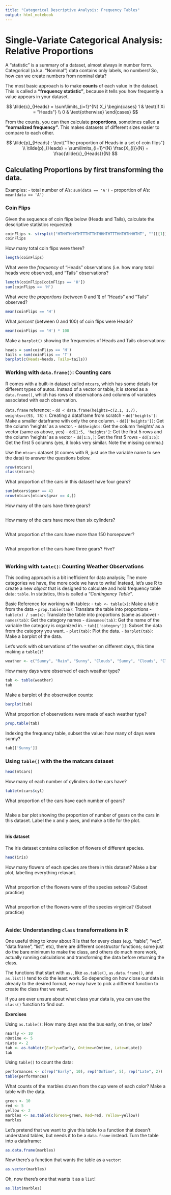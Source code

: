 ```yaml
---
title: "Categorical Descriptive Analysis: Frequency Tables"
output: html_notebook
---
```



# Single-Variate Categorical Analysis: Relative Proportions


A "statistic" is a summary of a dataset, almost always in number form.  
Categorical (a.k.a. "Nominal") data contains only labels, no numbers!
So, how can we create numbers from nominal data?

The most basic approach is to make **counts** of each value in the dataset. 
This is called a **"frequency statistic"**, because it tells you how frequently
a value appears in your dataset.

$$  
\tilde{c}_{Heads} = \sum\limits_{i=1}^{N} X_i 
\begin{cases} 
1 & \text{if Xi = "Heads"} \\
0 & \text{otherwise}
\end{cases}
$$
  

From the counts, you can then calculate **proportions**, sometimes called a 
**"normalized frequency"**.  This makes datasets of different sizes easier to
compare to each other.


$$  
\tilde{p}_{Heads} : \text{"The proportion of Heads in a set of coin flips"} \\
\tilde{p}_{Heads} = \sum\limits_{i=1}^{N} \frac{X_{i}}{N} = \frac{\tilde{c}_{Heads}}{N}
$$

## Calculating Proportions by first transforming the data.


Examples:
 - total number of A's: `sum(data == 'A')`
 - proportion of A's:  `mean(data == 'A')`


### Coin Flips

Given the sequence of coin flips below (Heads and Tails), 
calculate the descriptive statistics requested:
```r
coinFlips <- strsplit("HTHHTHHHTHTTTHTTHTHHHTHTTTHHTHTHHHTHT", "")[[1]]
coinFlips
```

How many total coin flips were there?
```r
length(coinFlips)
```

What were the *frequency* of "Heads" observations (i.e. how many total heads were observed), and "Tails" observations?
```r
length(coinFlips[coinFlips == 'H'])
sum(coinFlips == 'H')
```

What were the *proportions* (between 0 and 1) of "Heads" and "Tails" observed?
```r
mean(coinFlips == 'H')
```

What *percent* (between  0 and 100) of coin flips were Heads?
```r
mean(coinFlips == 'H') * 100
```

Make a `barplot()` showing the frequencies of Heads and Tails observations:
```r
heads = sum(coinFlips == 'H')
tails = sum(coinFlips == 'T')
barplot(c(Heads=heads, Tails=tails))
```


### Working with `data.frame()`: Counting cars

R comes with a built-in dataset called `mtcars`, which has
some details for different types of autos.  Instead of a vector or table, it
is stored as a `data.frame()`, which has rows of observations and columns of variables
associated with each observation. 

`data.frame` reference:
  - `dd < data.frame(heights=c(2.1, 1.7), weights=c(93, 78))`: Creating a dataframe from scratch
  - `dd['heights']`: Make a smaller dataframe with only the one column.
  - `dd[['heights']]`: Get the column 'heights' as a vector.
  - `dd$heights`: Get the column 'heights' as a vector (same as above, yes)
  - `dd[1:5, 'heights']`: Get the first 5 rows and the column 'heights' as a vector
  - `dd[1:5,]`: Get the first 5 rows
  - `dd[1:5]`: Get the first 5 columns (yes, it looks very similar.  Note the missing comma.)
  
  

Use the `mtcars` dataset (it comes with R, just use the variable name to see the data) to answer the questions below.
```r
nrow(mtcars)
class(mtcars)
```



What proportion of the cars in this dataset have four gears?
```r
sum(mtcars$gear == 4)
nrow(mtcars[mtcars$gear == 4,])
```


How many of the cars have three gears?
```r

```

How many of the cars have more than six cylinders?
```r

```


What proportion of the cars have more than 150 horsepower?
```r

```


What proportion of the cars have three gears?  Five?
```r

```



### Working with `table()`: Counting Weather Observations

This coding approach is a bit inefficient for data analysis; The more categories we have, the more code we have to write!
Instead, let's use R to create a new *object* that is designed to calculate and hold frequency table data:  `table`.
In statistics, this is called a *"Contingency Table"*.

Basic Reference for working with tables:
  - `tab <- table(x)`: Make a table from the data
  - `prop.table(tab)`: Translate the table into proportions
  - `table(x) / sum(x)`: Translate the table into proportions  (same as above)
  - `names(tab)`: Get the category names
  - `dimnames(tab)`: Get the name of the variable the category is organized in.
  - `tab[['category']]`: Subset the data from the category you want.
  - `plot(tab)`: Plot the data.
  - `barplot(tab)`: Make a barplot of the data.
  

Let's work with observations of the weather on different days, this time making a `table()`!
```r
weather <- c("Sunny", "Rain", "Sunny", "Clouds", "Sunny", "Clouds", "Clouds", "Sunny", "Sunny", "Sunny", "Sunny", "Sunny",  "Rain", "Sunny",  "Rain", "Clouds", "Clouds", "Clouds", "Clouds", "Sunny", "Sunny", "Sunny", "Clouds", "Sunny",  "Rain", "Sunny")
```


How many days were observed of each weather type?
```r
tab <- table(weather)
tab
```

Make a barplot of the observation counts:
```r
barplot(tab)
```


What proportion of observations were made of each weather type?
```r
prop.table(tab)
```


Indexing the frequency table, subset the value: how many  of days were sunny?
```r
tab[['Sunny']]
```




### Using `table()` with the the matcars dataset

```r
head(mtcars)
```

How many of each number of cylinders do the cars have?
```r
table(mtcars$cyl)
```


What proportion of the cars have each number of gears?
```r

```


Make a bar plot showing the proportion of number of gears on
the cars in this dataset.  Label the x and y axes, and make a title for the plot.  
```r

```


#### Iris dataset

The iris dataset contains collection of flowers of different
species.  


```r
head(iris)
```


How many flowers of each species are there in this dataset?
Make a bar plot, labelling everything relavant.
```r

```


What proportion of the flowers were of the species setosa?
(Subset practice)
```r

```


What proportion of the flowers were of the species virginica?
(Subset practice)
```r

```


### Aside: Understanding `class` transformations in R

One useful thing to know about R is that for every class (e.g. "table", "vec", "data.frame", "list", etc), 
there are different constructor functions; some just do the bare minimum to make the class,
and others do much more work, actually running calculations and transforming the data before
returning the class.  

The functions that start with `as.`, like `as.table()`, `as.data.frame()`, and `as.list()`
tend to do the least work.  So depending on how close our data is already to the desired
format, we may have to pick a different function to create the class that we want.

If you are ever unsure about what class your data is, you can use the `class()`
function to find out.
  
**Exercises**


Using `as.table()`: How many days was the bus early, on time, or late?
```r
nEarly <- 10
nOntime <- 5
nLate <- 2
tab <- as.table(c(Early=nEarly, Ontime=nOntime, Late=nLate))
tab
```



Using `table()` to count the data: 
```r
performances <- c(rep("Early", 10), rep("OnTime", 5), rep("Late", 2))
table(performances)
```

What counts of the marbles drawn from the cup were of each color?  Make a table with the data.
```r
green <- 10
red <- 5
yellow <- 2
marbles <- as.table(c(Green=green, Red=red, Yellow=yellow))
marbles
```


Let's pretend that we want to give this table to a function that doesn't understand
tables, but needs it to be a `data.frame` instead.  Turn the table into a dataframe:
```r
as.data.frame(marbles)
```


Now there's a function that wants the table as a `vector`:
```r
as.vector(marbles)
```


Oh, now there's one that wants it as a `list`!
```r
as.list(marbles)
```

